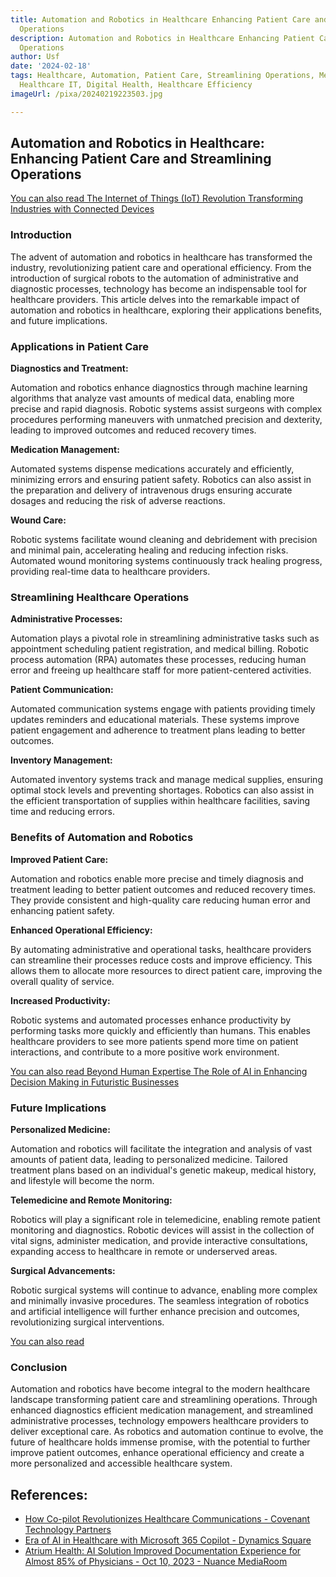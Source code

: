 ```yaml
---
title: Automation and Robotics in Healthcare Enhancing Patient Care and Streamlining
  Operations
description: Automation and Robotics in Healthcare Enhancing Patient Care and Streamlining
  Operations
author: Usf
date: '2024-02-18'
tags: Healthcare, Automation, Patient Care, Streamlining Operations, Medical Technology,
  Healthcare IT, Digital Health, Healthcare Efficiency
imageUrl: /pixa/20240219223503.jpg

---
```

## Automation and Robotics in Healthcare: Enhancing Patient Care and Streamlining Operations

[You can also read  The Internet of Things (IoT) Revolution  Transforming  Industries with Connected Devices](The%20Internet%20of%20Things%20%28IoT%29%20Revolution%20Transforming%20Industries%20with%20Connected%20Devices)


### Introduction

The advent  of automation and robotics in healthcare has  transformed the  industry, revolutionizing patient  care and operational  efficiency. From  the introduction of surgical robots to the automation of administrative and diagnostic processes, technology  has become an indispensable tool for healthcare providers. This article delves into the remarkable impact of automation and robotics in healthcare,  exploring their applications benefits, and future implications.

### Applications  in Patient  Care

**Diagnostics and Treatment:**

Automation and robotics enhance diagnostics through machine  learning algorithms that analyze vast amounts of medical data, enabling more precise and rapid  diagnosis. Robotic systems assist surgeons with complex procedures performing maneuvers with  unmatched precision and dexterity, leading to improved outcomes and reduced recovery times.

**Medication Management:**

Automated  systems dispense medications accurately  and efficiently,  minimizing errors and ensuring patient safety. Robotics can also assist in the preparation and delivery of intravenous  drugs ensuring accurate dosages and reducing the risk  of adverse reactions.

**Wound Care:**

Robotic systems facilitate wound cleaning and debridement with  precision and  minimal pain, accelerating healing and reducing infection risks. Automated wound  monitoring systems continuously track healing progress, providing real-time data to healthcare providers.

### Streamlining Healthcare Operations

**Administrative Processes:**

Automation plays  a pivotal role in streamlining administrative tasks such as appointment scheduling patient registration, and medical billing. Robotic process automation (RPA) automates these  processes, reducing human error and freeing up healthcare  staff for more patient-centered activities.

**Patient Communication:**

Automated communication systems engage with patients providing  timely updates reminders and educational  materials. These systems improve  patient engagement and  adherence to treatment plans leading to better outcomes.

**Inventory Management:**

Automated inventory systems track and manage medical  supplies, ensuring optimal stock levels and preventing shortages. Robotics can also assist  in the efficient transportation of supplies within healthcare facilities, saving time and reducing errors.

### Benefits of Automation and Robotics

**Improved  Patient Care:**

Automation and robotics enable more precise and timely diagnosis and treatment leading to better patient outcomes  and reduced recovery times.  They provide consistent and high-quality care  reducing human error and enhancing patient safety.

**Enhanced Operational Efficiency:**

By automating  administrative and operational tasks, healthcare providers can streamline their processes reduce  costs and improve efficiency. This allows them to allocate more resources to direct patient care, improving the  overall quality of service.

**Increased Productivity:**

Robotic systems and automated processes enhance productivity by performing tasks more quickly and efficiently than humans. This enables healthcare providers to see more patients spend more time on patient interactions, and contribute to a more  positive work  environment.

[You can also read Beyond Human Expertise The Role of AI in Enhancing Decision Making in Futuristic  Businesses](Beyond%20Human%20Expertise%20The%20Role%20of%20AI%20in%20Enhancing%20Decision%20Making%20in%20Futuristic%20Businesses)


### Future Implications

**Personalized Medicine:**

Automation and robotics will facilitate the  integration and analysis of vast amounts of patient data, leading  to  personalized medicine. Tailored treatment plans based on  an individual's genetic makeup, medical history, and lifestyle will become the norm.

**Telemedicine and Remote Monitoring:**

Robotics will play a significant role in telemedicine, enabling remote patient monitoring  and  diagnostics.  Robotic devices will assist in  the collection of vital signs,  administer medication, and  provide interactive consultations, expanding access to healthcare in  remote  or underserved areas.

**Surgical Advancements:**

Robotic surgical systems will continue to advance, enabling more complex and minimally invasive procedures. The  seamless integration of robotics and artificial intelligence will further enhance precision and outcomes, revolutionizing surgical interventions.

[You can also read  ]()


### Conclusion

Automation and  robotics have become integral to the modern healthcare landscape transforming patient care and streamlining operations. Through enhanced diagnostics efficient medication management, and streamlined administrative processes, technology empowers healthcare providers to deliver exceptional care. As robotics and automation continue to evolve, the future of healthcare holds immense promise, with the potential to further improve patient outcomes,  enhance operational efficiency and create a  more personalized and accessible healthcare  system.

## References:
- [How Co-pilot Revolutionizes Healthcare Communications - Covenant Technology Partners](https://covenanttechnologypartners.com/2023/07/26/how-co-pilot-revolutionizes-healthcare-communications/)
- [Era of AI in Healthcare with Microsoft 365 Copilot - Dynamics Square](https://www.dynamicssquare.com/blog/ai-in-healthcare-with-microsoft-365-copilot/)
- [Atrium Health: AI Solution Improved Documentation Experience for Almost 85% of Physicians - Oct 10, 2023 - Nuance MediaRoom](https://news.nuance.com/2023-10-10-Atrium-Health-AI-Solution-Improved-Documentation-Experience-for-Almost-85-of-Physicians)
